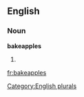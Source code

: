 
==English==

===Noun===
'''bakeapples'''

# {{plural of|[[bakeapple]]}}

[[Category:English plurals]]

[[fr:bakeapples]]